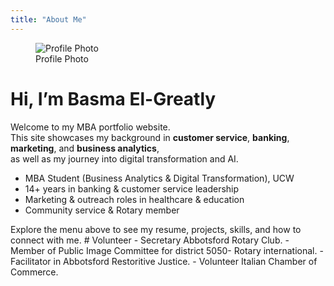 ```yaml
---
title: "About Me"
---
```


![Profile Photo](assets/profile.jpg){.profile}

# Hi, I'm Basma El-Greatly

Welcome to my MBA portfolio website.  
This site showcases my background in **customer service**, **banking**, **marketing**, and **business analytics**,  
as well as my journey into digital transformation and AI.

- MBA Student (Business Analytics & Digital Transformation), UCW  
- 14+ years in banking & customer service leadership  
- Marketing & outreach roles in healthcare & education  
- Community service & Rotary member  

Explore the menu above to see my resume, projects, skills, and how to connect with me.
# Volunteer
- Secretary Abbotsford Rotary Club.
- Member of Public Image Committee for district 5050- Rotary international.
- Facilitator in Abbotsford Restoritive Justice.
- Volunteer Italian Chamber of Commerce.
